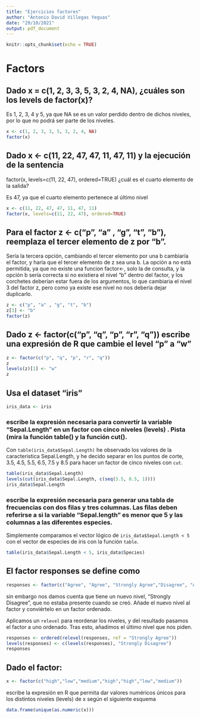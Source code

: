 ```yaml
---
title: "Ejercicios factores"
author: "Antonio David Villegas Yeguas"
date: "29/10/2021"
output: pdf_document
---
```


```r
knitr::opts_chunk$set(echo = TRUE)
```


# Factors

## Dado x = c(1, 2, 3, 3, 5, 3, 2, 4, NA), ¿cuáles son los levels de factor(x)?

Es 1, 2, 3, 4 y 5, ya que NA se es un valor perdido dentro de dichos niveles, por lo que no podrá ser parte de los niveles.

```r
x <- c(1, 2, 3, 3, 5, 3, 2, 4, NA)
factor(x)
```

## Dado x <- c(11, 22, 47, 47, 11, 47, 11) y la ejecución de la sentencia 
factor(x, levels=c(11, 22, 47), ordered=TRUE)
¿cuál es el cuarto elemento de la salida?

Es 47, ya que el cuarto elemento pertenece al último nivel

```r
x <- c(11, 22, 47, 47, 11, 47, 11)
factor(x, levels=c(11, 22, 47), ordered=TRUE)
```


## Para el factor z <- c("p", "a" , "g", "t", "b"), reemplaza el tercer elemento de z por "b".

Sería la tercera opción, cambiando el tercer elemento por una b cambiaría el factor, y haría que el tercer elemento de z sea una b. La opción a no está permitida, ya que no existe una funcion factor<-, solo la de consulta, y la opción b sería correcta si no existiera el nivel "b" dentro del factor, y los corchetes deberían estar fuera de los argumentos, lo que cambiaria el nivel 3 del factor z, pero como ya existe ese nivel no nos debería dejar duplicarlo.

```r
z <- c("p", "a" , "g", "t", "b")
z[3] <- "b"
factor(z)
```

## Dado z <- factor(c("p", "q", "p", "r", "q")) escribe una expresión de R que cambie el level  "p" a "w"


```r
z <- factor(c("p", "q", "p", "r", "q"))
z
levels(z)[1] <- "w"
z
```




## Usa el dataset “iris”

```r
iris_data <- iris
```

### escribe la expresión necesaria para convertir la variable “Sepal.Length”  en un factor con cinco niveles (levels) . Pista (mira la función table() y la función cut().

Con `table(iris_data$Sepal.Length)` he observado los valores de la caracteristica Sepal.Length, y he decido separar en los puntos de corte, 3.5, 4.5, 5.5, 6.5, 7.5 y 8.5 para hacer un factor de cinco niveles con `cut`.

```r
table(iris_data$Sepal.Length)
levels(cut(iris_data$Sepal.Length, c(seq(3.5, 8.5, 1))))
iris_data$Sepal.Length
```


### escribe la expresión necesaria para generar una tabla de frecuencias con dos filas y tres columnas. Las filas deben referirse a si la variable “Sepal.length” es menor que 5 y las columnas a las diferentes especies.

Simplemente comparamos el vector lógico de `iris_data$Sepal.Length < 5` con el vector de especies de iris con la función `table`.

```r
table(iris_data$Sepal.Length < 5, iris_data$Species)
```

## El factor responses se define como

```r
responses <- factor(c("Agree", "Agree", "Strongly Agree","Disagree", "Agree"))
```

sin embargo nos damos cuenta que tiene un nuevo nivel, "Strongly Disagree", que no estaba presente cuando se creó. Añade el nuevo nivel al factor y conviértelo en un factor ordenado.

Aplicamos un `relevel` para reordenar los niveles, y del resultado pasamos el factor a uno ordenado. Tras esto, añadimos el último nivel que nos piden.

```r
responses <- ordered(relevel(responses, ref = "Strongly Agree"))
levels(responses) <- c(levels(responses), "Strongly Disagree")
responses

```

## Dado el factor:

```r
x <- factor(c("high","low","medium","high","high","low","medium"))
```

escribe la expresión en R que permita dar valores numéricos únicos para los distintos niveles (levels) de x según el siguiente esquema

```r
data.frame(unique(as.numeric(x)))
```
